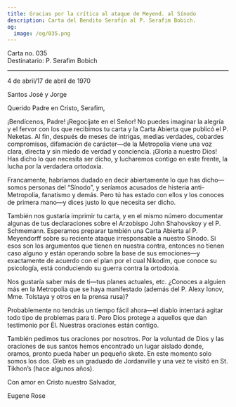 ```yaml
---
title: Gracias por la crítica al ataque de Meyend. al Sínodo
description: Carta del Bendito Serafín al P. Serafim Bobich.
og:
  image: /og/035.png
---
```


<div style={{textAlign:'right', fontFamily:'monospace'}}>Carta no. 035</div>
<div style={{textAlign:'left', fontFamily:'monospace'}}>Destinatario: P. Serafim Bobich</div>

---

4 de abril/17 de abril de 1970

Santos José y Jorge

Querido Padre en Cristo, Serafim,

¡Bendícenos, Padre! ¡Regocíjate en el Señor! No puedes imaginar la alegría y el fervor con los que recibimos tu carta y la Carta Abierta que publicó el P. Neketas. Al fin, después de meses de intrigas, medias verdades, cobardes compromisos, difamación de carácter—de la Metropolia viene una voz clara, directa y sin miedo de verdad y conciencia. ¡Gloria a nuestro Dios! Has dicho lo que necesita ser dicho, y lucharemos contigo en este frente, la lucha por la verdadera ortodoxia.

Francamente, habríamos dudado en decir abiertamente lo que has dicho—somos personas del “Sínodo”, y seríamos acusados de histeria anti-Metropolia, fanatismo y demás. Pero tú has estado con ellos y los conoces de primera mano—y dices justo lo que necesita ser dicho.

También nos gustaría imprimir tu carta, y en el mismo número documentar algunas de tus declaraciones sobre el Arzobispo John Shahovskoy y el P. Schmemann. Esperamos preparar también una Carta Abierta al P. Meyendorff sobre su reciente ataque irresponsable a nuestro Sínodo. Si esos son los argumentos que tienen en nuestra contra, entonces no tienen caso alguno y están operando sobre la base de sus emociones—y exactamente de acuerdo con el plan por el cual Nikodim, que conoce su psicología, está conduciendo su guerra contra la ortodoxia.

Nos gustaría saber más de ti—tus planes actuales, etc. ¿Conoces a alguien más en la Metropolia que se haya manifestado (además del P. Alexy Ionov, Mme. Tolstaya y otros en la prensa rusa)?

Probablemente no tendrás un tiempo fácil ahora—el diablo intentará agitar todo tipo de problemas para ti. Pero Dios protege a aquellos que dan testimonio por Él. Nuestras oraciones están contigo.

También pedimos tus oraciones por nosotros. Por la voluntad de Dios y las oraciones de sus santos hemos encontrado un lugar aislado donde, oramos, pronto pueda haber un pequeño skete. En este momento solo somos los dos. Gleb es un graduado de Jordanville y una vez te visitó en St. Tikhon’s (hace algunos años).

Con amor en Cristo nuestro Salvador,

Eugene Rose